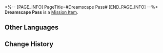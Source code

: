 <%-- [PAGE_INFO]
PageTitle=#Dreamscape Pass#
[END_PAGE_INFO] --%>
{{Item Infobox
|id          = 222000
|image       = Item Dreamscape Pass.png
|type        = Mission Item
|invCategory = Missions
|rarity      = 4
|effect      = 
|description = The Dreamscape Scrapbook received by every guest staying at The Reverie.
}}
{{Description|Once the check-in at the front desk is completed, this program will automatically appear on the guest's communication device. No one knows whether this is an infringement of personal privacy, and no one has ever asked. Luckily it's safe enough and interesting enough.<br /><br />''"Two million and three hundred thousand five-star reviews... The Family guarantees that there are no fake reviews!"''}}
'''Dreamscape Pass''' is a [[Mission Item]].

==Other Languages==
{{Other Languages
|en   = Dreamscape Pass
|zhs  = 梦境护照
|zht  = 夢境護照
|ja   = 夢境パスポート
|ko   = 꿈세계 여권
|es   = Pase del paisaje onírico
|fr   = Pass onirique
|ru   = Пропуск в Мир грёз
|th   = พาสปอร์ตแดนฝัน
|vi   = Hộ Chiếu Cõi Mộng
|de   = Traumpass
|id   = Paspor Dunia Mimpi
|pt   = Passe do Mundonírico
}}

==Change History==
{{Change History|2.0}}